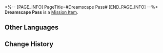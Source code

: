 <%-- [PAGE_INFO]
PageTitle=#Dreamscape Pass#
[END_PAGE_INFO] --%>
{{Item Infobox
|id          = 222000
|image       = Item Dreamscape Pass.png
|type        = Mission Item
|invCategory = Missions
|rarity      = 4
|effect      = 
|description = The Dreamscape Scrapbook received by every guest staying at The Reverie.
}}
{{Description|Once the check-in at the front desk is completed, this program will automatically appear on the guest's communication device. No one knows whether this is an infringement of personal privacy, and no one has ever asked. Luckily it's safe enough and interesting enough.<br /><br />''"Two million and three hundred thousand five-star reviews... The Family guarantees that there are no fake reviews!"''}}
'''Dreamscape Pass''' is a [[Mission Item]].

==Other Languages==
{{Other Languages
|en   = Dreamscape Pass
|zhs  = 梦境护照
|zht  = 夢境護照
|ja   = 夢境パスポート
|ko   = 꿈세계 여권
|es   = Pase del paisaje onírico
|fr   = Pass onirique
|ru   = Пропуск в Мир грёз
|th   = พาสปอร์ตแดนฝัน
|vi   = Hộ Chiếu Cõi Mộng
|de   = Traumpass
|id   = Paspor Dunia Mimpi
|pt   = Passe do Mundonírico
}}

==Change History==
{{Change History|2.0}}